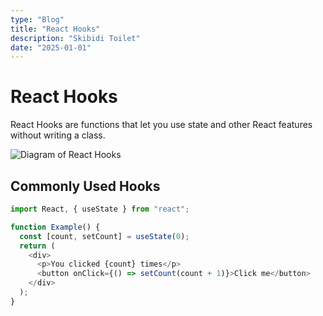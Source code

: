 ```yaml
---
type: "Blog"
title: "React Hooks"
description: "Skibidi Toilet"
date: "2025-01-01"
---
```


# React Hooks

React Hooks are functions that let you use state and other React features without writing a class.

![Diagram of React Hooks](/assets/books/1984.jpg)

## Commonly Used Hooks

```javascript
import React, { useState } from "react";

function Example() {
  const [count, setCount] = useState(0);
  return (
    <div>
      <p>You clicked {count} times</p>
      <button onClick={() => setCount(count + 1)}>Click me</button>
    </div>
  );
}
```
